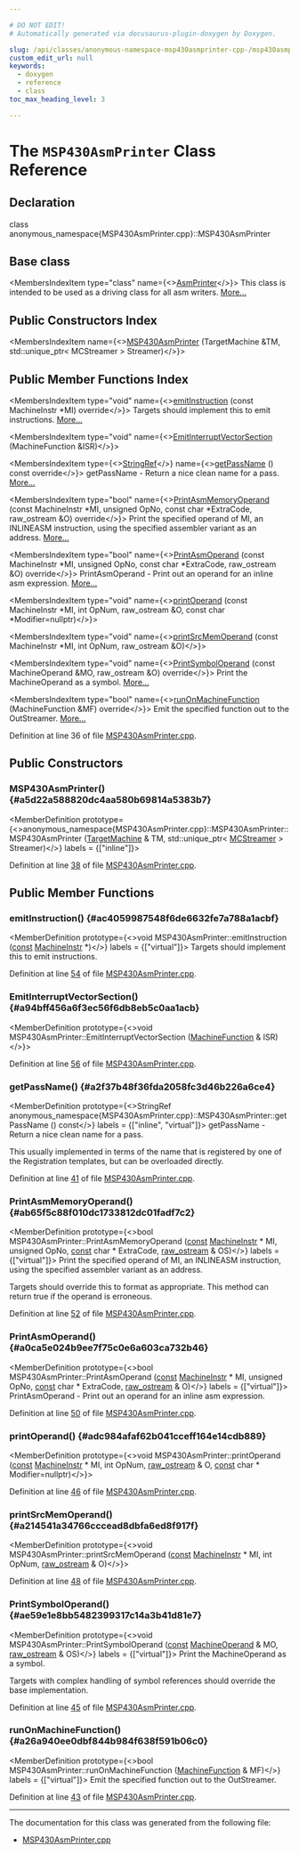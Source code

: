 ```yaml
---

# DO NOT EDIT!
# Automatically generated via docusaurus-plugin-doxygen by Doxygen.

slug: /api/classes/anonymous-namespace-msp430asmprinter-cpp-/msp430asmprinter
custom_edit_url: null
keywords:
  - doxygen
  - reference
  - class
toc_max_heading_level: 3

---
```





# The `MSP430AsmPrinter` Class Reference

<DoxygenPage pluginConfig={pluginConfig}>



## Declaration

<CodeBlock>class anonymous_namespace{MSP430AsmPrinter.cpp}::MSP430AsmPrinter</CodeBlock>

## Base class

<MembersIndex>

<MembersIndexItem
  type="class"
  name={<><a href="/docs/api/classes/llvm/asmprinter">AsmPrinter</a></>}>
This class is intended to be used as a driving class for all asm writers. <a href="/docs/api/classes/llvm/asmprinter/#details">More...</a>
</MembersIndexItem>

</MembersIndex>

## Public Constructors Index

<MembersIndex>

<MembersIndexItem
  name={<><a href="#a5d22a588820dc4aa580b69814a5383b7">MSP430AsmPrinter</a> (TargetMachine &amp;TM, std::unique&#95;ptr&lt; MCStreamer &gt; Streamer)</>}>
</MembersIndexItem>

</MembersIndex>

## Public Member Functions Index

<MembersIndex>

<MembersIndexItem
  type="void"
  name={<><a href="#ac4059987548f6de6632fe7a788a1acbf">emitInstruction</a> (const MachineInstr &#42;MI) override</>}>
Targets should implement this to emit instructions. <a href="#ac4059987548f6de6632fe7a788a1acbf">More...</a>
</MembersIndexItem>

<MembersIndexItem
  type="void"
  name={<><a href="#a94bff456a6f3ec56f6db8eb5c0aa1acb">EmitInterruptVectorSection</a> (MachineFunction &amp;ISR)</>}>
</MembersIndexItem>

<MembersIndexItem
  type={<><a href="/docs/api/classes/llvm/stringref">StringRef</a></>}
  name={<><a href="#a2f37b48f36fda2058fc3d46b226a6ce4">getPassName</a> () const override</>}>
getPassName - Return a nice clean name for a pass. <a href="#a2f37b48f36fda2058fc3d46b226a6ce4">More...</a>
</MembersIndexItem>

<MembersIndexItem
  type="bool"
  name={<><a href="#ab65f5c88f010dc1733812dc01fadf7c2">PrintAsmMemoryOperand</a> (const MachineInstr &#42;MI, unsigned OpNo, const char &#42;ExtraCode, raw&#95;ostream &amp;O) override</>}>
Print the specified operand of MI, an INLINEASM instruction, using the specified assembler variant as an address. <a href="#ab65f5c88f010dc1733812dc01fadf7c2">More...</a>
</MembersIndexItem>

<MembersIndexItem
  type="bool"
  name={<><a href="#a0ca5e024b9ee7f75c0e6a603ca732b46">PrintAsmOperand</a> (const MachineInstr &#42;MI, unsigned OpNo, const char &#42;ExtraCode, raw&#95;ostream &amp;O) override</>}>
PrintAsmOperand - Print out an operand for an inline asm expression. <a href="#a0ca5e024b9ee7f75c0e6a603ca732b46">More...</a>
</MembersIndexItem>

<MembersIndexItem
  type="void"
  name={<><a href="#adc984afaf62b041cceff164e14cdb889">printOperand</a> (const MachineInstr &#42;MI, int OpNum, raw&#95;ostream &amp;O, const char &#42;Modifier=nullptr)</>}>
</MembersIndexItem>

<MembersIndexItem
  type="void"
  name={<><a href="#a214541a34766cccead8dbfa6ed8f917f">printSrcMemOperand</a> (const MachineInstr &#42;MI, int OpNum, raw&#95;ostream &amp;O)</>}>
</MembersIndexItem>

<MembersIndexItem
  type="void"
  name={<><a href="#ae59e1e8bb5482399317c14a3b41d81e7">PrintSymbolOperand</a> (const MachineOperand &amp;MO, raw&#95;ostream &amp;O) override</>}>
Print the MachineOperand as a symbol. <a href="#ae59e1e8bb5482399317c14a3b41d81e7">More...</a>
</MembersIndexItem>

<MembersIndexItem
  type="bool"
  name={<><a href="#a26a940ee0dbf844b984f638f591b06c0">runOnMachineFunction</a> (MachineFunction &amp;MF) override</>}>
Emit the specified function out to the OutStreamer. <a href="#a26a940ee0dbf844b984f638f591b06c0">More...</a>
</MembersIndexItem>

</MembersIndex>


Definition at line 36 of file <a href="/docs/api/files/lib/lib/target/lib/target/msp430/msp430asmprinter-cpp">MSP430AsmPrinter.cpp</a>.

<SectionDefinition>

## Public Constructors

### MSP430AsmPrinter() {#a5d22a588820dc4aa580b69814a5383b7}

<MemberDefinition
  prototype={<>anonymous&#95;namespace&#123;MSP430AsmPrinter.cpp&#125;::MSP430AsmPrinter::MSP430AsmPrinter (<a href="/docs/api/classes/llvm/targetmachine">TargetMachine</a> &amp; TM, std::unique&#95;ptr&lt; <a href="/docs/api/classes/llvm/mcstreamer">MCStreamer</a> &gt; Streamer)</>}
  labels = {["inline"]}>

Definition at line <a href="/docs/api/files/lib/lib/target/lib/target/msp430/msp430asmprinter-cpp/#l00038">38</a> of file <a href="/docs/api/files/lib/lib/target/lib/target/msp430/msp430asmprinter-cpp">MSP430AsmPrinter.cpp</a>.
</MemberDefinition>

</SectionDefinition>

<SectionDefinition>

## Public Member Functions

### emitInstruction() {#ac4059987548f6de6632fe7a788a1acbf}

<MemberDefinition
  prototype={<>void MSP430AsmPrinter::emitInstruction (<a href="/docs/api/files/lib/lib/target/lib/target/aarch64/aarch64promoteconstant-cpp/#a90f8350fecae261c25be85d38b451bff">const</a> <a href="/docs/api/classes/llvm/machineinstr">MachineInstr</a> &#42;)</>}
  labels = {["virtual"]}>
Targets should implement this to emit instructions.

Definition at line <a href="/docs/api/files/lib/lib/target/lib/target/msp430/msp430asmprinter-cpp/#l00054">54</a> of file <a href="/docs/api/files/lib/lib/target/lib/target/msp430/msp430asmprinter-cpp">MSP430AsmPrinter.cpp</a>.
</MemberDefinition>

### EmitInterruptVectorSection() {#a94bff456a6f3ec56f6db8eb5c0aa1acb}

<MemberDefinition
  prototype={<>void MSP430AsmPrinter::EmitInterruptVectorSection (<a href="/docs/api/classes/llvm/machinefunction">MachineFunction</a> &amp; ISR)</>}>

Definition at line <a href="/docs/api/files/lib/lib/target/lib/target/msp430/msp430asmprinter-cpp/#l00056">56</a> of file <a href="/docs/api/files/lib/lib/target/lib/target/msp430/msp430asmprinter-cpp">MSP430AsmPrinter.cpp</a>.
</MemberDefinition>

### getPassName() {#a2f37b48f36fda2058fc3d46b226a6ce4}

<MemberDefinition
  prototype={<>StringRef anonymous&#95;namespace&#123;MSP430AsmPrinter.cpp&#125;::MSP430AsmPrinter::getPassName () const</>}
  labels = {["inline", "virtual"]}>
getPassName - Return a nice clean name for a pass.

This usually implemented in terms of the name that is registered by one of the Registration templates, but can be overloaded directly.

Definition at line <a href="/docs/api/files/lib/lib/target/lib/target/msp430/msp430asmprinter-cpp/#l00041">41</a> of file <a href="/docs/api/files/lib/lib/target/lib/target/msp430/msp430asmprinter-cpp">MSP430AsmPrinter.cpp</a>.
</MemberDefinition>

### PrintAsmMemoryOperand() {#ab65f5c88f010dc1733812dc01fadf7c2}

<MemberDefinition
  prototype={<>bool MSP430AsmPrinter::PrintAsmMemoryOperand (<a href="/docs/api/files/lib/lib/target/lib/target/aarch64/aarch64promoteconstant-cpp/#a90f8350fecae261c25be85d38b451bff">const</a> <a href="/docs/api/classes/llvm/machineinstr">MachineInstr</a> &#42; MI, unsigned OpNo, <a href="/docs/api/files/lib/lib/target/lib/target/aarch64/aarch64promoteconstant-cpp/#a90f8350fecae261c25be85d38b451bff">const</a> char &#42; ExtraCode, <a href="/docs/api/classes/llvm/raw-ostream">raw&#95;ostream</a> &amp; OS)</>}
  labels = {["virtual"]}>
Print the specified operand of MI, an INLINEASM instruction, using the specified assembler variant as an address.

Targets should override this to format as appropriate. This method can return true if the operand is erroneous.

Definition at line <a href="/docs/api/files/lib/lib/target/lib/target/msp430/msp430asmprinter-cpp/#l00052">52</a> of file <a href="/docs/api/files/lib/lib/target/lib/target/msp430/msp430asmprinter-cpp">MSP430AsmPrinter.cpp</a>.
</MemberDefinition>

### PrintAsmOperand() {#a0ca5e024b9ee7f75c0e6a603ca732b46}

<MemberDefinition
  prototype={<>bool MSP430AsmPrinter::PrintAsmOperand (<a href="/docs/api/files/lib/lib/target/lib/target/aarch64/aarch64promoteconstant-cpp/#a90f8350fecae261c25be85d38b451bff">const</a> <a href="/docs/api/classes/llvm/machineinstr">MachineInstr</a> &#42; MI, unsigned OpNo, <a href="/docs/api/files/lib/lib/target/lib/target/aarch64/aarch64promoteconstant-cpp/#a90f8350fecae261c25be85d38b451bff">const</a> char &#42; ExtraCode, <a href="/docs/api/classes/llvm/raw-ostream">raw&#95;ostream</a> &amp; O)</>}
  labels = {["virtual"]}>
PrintAsmOperand - Print out an operand for an inline asm expression.

Definition at line <a href="/docs/api/files/lib/lib/target/lib/target/msp430/msp430asmprinter-cpp/#l00050">50</a> of file <a href="/docs/api/files/lib/lib/target/lib/target/msp430/msp430asmprinter-cpp">MSP430AsmPrinter.cpp</a>.
</MemberDefinition>

### printOperand() {#adc984afaf62b041cceff164e14cdb889}

<MemberDefinition
  prototype={<>void MSP430AsmPrinter::printOperand (<a href="/docs/api/files/lib/lib/target/lib/target/aarch64/aarch64promoteconstant-cpp/#a90f8350fecae261c25be85d38b451bff">const</a> <a href="/docs/api/classes/llvm/machineinstr">MachineInstr</a> &#42; MI, int OpNum, <a href="/docs/api/classes/llvm/raw-ostream">raw&#95;ostream</a> &amp; O, <a href="/docs/api/files/lib/lib/target/lib/target/aarch64/aarch64promoteconstant-cpp/#a90f8350fecae261c25be85d38b451bff">const</a> char &#42; Modifier=nullptr)</>}>

Definition at line <a href="/docs/api/files/lib/lib/target/lib/target/msp430/msp430asmprinter-cpp/#l00046">46</a> of file <a href="/docs/api/files/lib/lib/target/lib/target/msp430/msp430asmprinter-cpp">MSP430AsmPrinter.cpp</a>.
</MemberDefinition>

### printSrcMemOperand() {#a214541a34766cccead8dbfa6ed8f917f}

<MemberDefinition
  prototype={<>void MSP430AsmPrinter::printSrcMemOperand (<a href="/docs/api/files/lib/lib/target/lib/target/aarch64/aarch64promoteconstant-cpp/#a90f8350fecae261c25be85d38b451bff">const</a> <a href="/docs/api/classes/llvm/machineinstr">MachineInstr</a> &#42; MI, int OpNum, <a href="/docs/api/classes/llvm/raw-ostream">raw&#95;ostream</a> &amp; O)</>}>

Definition at line <a href="/docs/api/files/lib/lib/target/lib/target/msp430/msp430asmprinter-cpp/#l00048">48</a> of file <a href="/docs/api/files/lib/lib/target/lib/target/msp430/msp430asmprinter-cpp">MSP430AsmPrinter.cpp</a>.
</MemberDefinition>

### PrintSymbolOperand() {#ae59e1e8bb5482399317c14a3b41d81e7}

<MemberDefinition
  prototype={<>void MSP430AsmPrinter::PrintSymbolOperand (<a href="/docs/api/files/lib/lib/target/lib/target/aarch64/aarch64promoteconstant-cpp/#a90f8350fecae261c25be85d38b451bff">const</a> <a href="/docs/api/classes/llvm/machineoperand">MachineOperand</a> &amp; MO, <a href="/docs/api/classes/llvm/raw-ostream">raw&#95;ostream</a> &amp; OS)</>}
  labels = {["virtual"]}>
Print the MachineOperand as a symbol.

Targets with complex handling of symbol references should override the base implementation.

Definition at line <a href="/docs/api/files/lib/lib/target/lib/target/msp430/msp430asmprinter-cpp/#l00045">45</a> of file <a href="/docs/api/files/lib/lib/target/lib/target/msp430/msp430asmprinter-cpp">MSP430AsmPrinter.cpp</a>.
</MemberDefinition>

### runOnMachineFunction() {#a26a940ee0dbf844b984f638f591b06c0}

<MemberDefinition
  prototype={<>bool MSP430AsmPrinter::runOnMachineFunction (<a href="/docs/api/classes/llvm/machinefunction">MachineFunction</a> &amp; MF)</>}
  labels = {["virtual"]}>
Emit the specified function out to the OutStreamer.

Definition at line <a href="/docs/api/files/lib/lib/target/lib/target/msp430/msp430asmprinter-cpp/#l00043">43</a> of file <a href="/docs/api/files/lib/lib/target/lib/target/msp430/msp430asmprinter-cpp">MSP430AsmPrinter.cpp</a>.
</MemberDefinition>

</SectionDefinition>

<hr/>

The documentation for this class was generated from the following file:

<ul>
<li><a href="/docs/api/files/lib/lib/target/lib/target/msp430/msp430asmprinter-cpp">MSP430AsmPrinter.cpp</a></li>
</ul>

</DoxygenPage>
